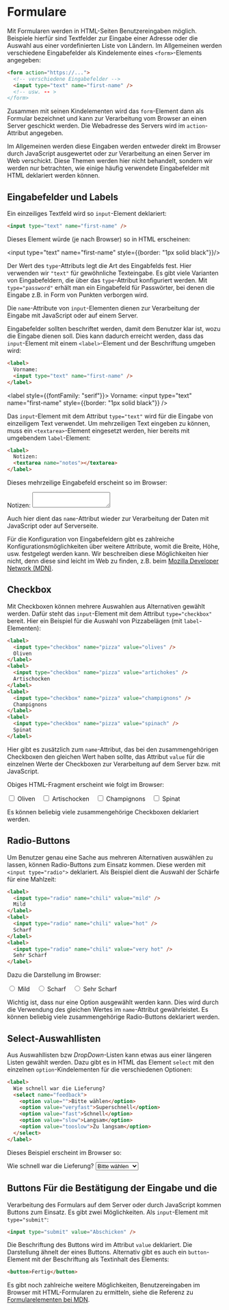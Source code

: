 # Formulare

Mit Formularen werden in HTML-Seiten Benutzereingaben möglich. Beispiele hierfür
sind Textfelder zur Eingabe einer Adresse oder die Auswahl aus einer vordefinierten
Liste von Ländern. Im Allgemeinen werden verschiedene Eingabefelder als Kindelemente
eines `<form>`-Elements angegeben:

```html
<form action="https://...">
  <!-- verschiedene Eingabefelder -->
  <input type="text" name="first-name" />
  <!-- usw. -- >
</form>
```

Zusammen mit seinen Kindelementen wird das `form`-Element dann als Formular
bezeichnet und kann zur Verarbeitung vom Browser an einen Server geschickt
werden. Die Webadresse des Servers wird im `action`-Attribut angegeben.

Im Allgemeinen werden diese Eingaben werden entweder direkt im Browser durch
JavaScript ausgewertet oder zur Verarbeitung an einen Server im Web verschickt.
Diese Themen werden hier nicht behandelt, sondern wir werden nur betrachten, wie einige
häufig verwendete Eingabefelder mit HTML deklariert werden können.

## Eingabefelder und Labels

Ein einzeiliges Textfeld wird so `input`-Element deklariert:

```html
<input type="text" name="first-name" />
```

Dieses Element würde (je nach Browser) so in HTML erscheinen:

<input type="text" name="first-name" style={{border: "1px solid black"}}/>

Der Wert des `type`-Attributs legt die Art des Eingabfelds fest. Hier verwenden
wir `"text"` für gewöhnliche Texteingabe. Es gibt viele Varianten von Eingabefeldern,
die über das `type`-Attribut konfiguriert werden. Mit `type="password"` erhält man
ein Eingabefeld für Passwörter, bei denen die Eingabe z.B. in Form von Punkten
verborgen wird.

Die `name`-Attribute von `input`-Elementen dienen zur Verarbeitung der Eingabe
mit JavaScript oder auf einem Server.

Eingabefelder sollten beschriftet werden, damit dem Benutzer klar ist, wozu
die Eingabe dienen soll. Dies kann dadurch erreicht werden, dass das `input`-Element
mit einem `<label>`-Element und der Beschriftung umgeben wird:

```html
<label>
  Vorname:
  <input type="text" name="first-name" />
</label>
```

<label style={{fontFamily: "serif"}}>
  Vorname:
  <input type="text" name="first-name" style={{border: "1px solid black"}} />
</label>

Das `input`-Element mit dem Attribut `type="text"` wird für die Eingabe von
einzeiligem Text verwendet. Um mehrzeiligen Text eingeben zu können, muss
ein `<textarea>`-Element eingesetzt werden, hier bereits mit umgebendem `label`-Element:

```html
<label>
  Notizen:
  <textarea name="notes"></textarea>
</label>
```

Dieses mehrzeilige Eingabefeld erscheint so im Browser:

<label>
  Notizen:
  <textarea name="notes" style={{border: "1px solid black"}}></textarea>
</label>

Auch hier dient das `name`-Attribut wieder zur Verarbeitung der Daten mit JavaScript
oder auf Serverseite.

Für die Konfiguration von Eingabefeldern gibt es zahlreiche Konfigurationsmöglichkeiten
über weitere Attribute, womit die Breite, Höhe, usw. festgelegt werden kann. Wir beschreiben
diese Möglichkeiten hier nicht, denn diese sind leicht im Web zu finden, z.B. beim
[Mozilla Developer Network (MDN)](https://developer.mozilla.org/en-US/docs/Web/HTML/Element/input).

## Checkbox

Mit Checkboxen können mehrere Auswahlen aus Alternativen gewählt werden.
Dafür steht das `input`-Element mit dem Attribut `type="checkbox"` bereit.
Hier ein Beispiel für die Auswahl von Pizzabelägen (mit `label`-Elementen):

```html
<label>
  <input type="checkbox" name="pizza" value="olives" />
  Oliven
</label>
<label>
  <input type="checkbox" name="pizza" value="artichokes" />
  Artischocken
</label>
<label>
  <input type="checkbox" name="pizza" value="champignons" />
  Champignons
</label>
<label>
  <input type="checkbox" name="pizza" value="spinach" />
  Spinat
</label>
```

Hier gibt es zusätzlich zum `name`-Attribut, das bei den zusammengehörigen
Checkboxen den gleichen Wert haben sollte, das Attribut `value` für die
einzelnen Werte der Checkboxen zur Verarbeitung auf dem Server bzw. mit JavaScript.

Obiges HTML-Fragment erscheint wie folgt im Browser:

<div>
<label>      
  <input style={{marginRight: "3px"}} type="checkbox" name="pizza" value="olives"/> Oliven&nbsp;&nbsp;&nbsp;
</label>
<label>      
  <input style={{marginRight: "3px"}} type="checkbox" name="pizza" value="artichokes"/> Artischocken&nbsp;&nbsp;&nbsp;
</label>
<label>      
  <input style={{marginRight: "3px"}} type="checkbox" name="pizza" value="champignons"/> Champignons&nbsp;&nbsp;&nbsp;
</label>
<label>      
  <input style={{marginRight: "3px"}} type="checkbox" name="pizza" value="spinach"/> Spinat&nbsp;&nbsp;&nbsp;
</label>
</div>

Es können beliebig viele zusammengehörige Checkboxen deklariert werden.

## Radio-Buttons

Um Benutzer genau eine Sache aus mehreren Alternativen auswählen zu lassen, können
Radio-Buttons zum Einsatz kommen. Diese werden mit `<input type="radio">` deklariert.
Als Beispiel dient die Auswahl der Schärfe für eine Mahlzeit:

```html
<label>
  <input type="radio" name="chili" value="mild" />
  Mild
</label>
<label>
  <input type="radio" name="chili" value="hot" />
  Scharf
</label>
<label>
  <input type="radio" name="chili" value="very hot" />
  Sehr Scharf
</label>
```

Dazu die Darstellung im Browser:

<div>
<label>
  <input style={{marginRight: "3px"}} type="radio" name="chili" value="mild" /> Mild&nbsp;&nbsp;&nbsp;
</label>
<label>
  <input style={{marginRight: "3px"}} type="radio" name="chili" value="hot" /> Scharf&nbsp;&nbsp;&nbsp;
</label>
<label>
  <input style={{marginRight: "3px"}} type="radio" name="chili" value="very hot" /> Sehr Scharf&nbsp;&nbsp;&nbsp;
</label>
</div>

Wichtig ist, dass nur eine Option ausgewählt werden kann. Dies wird durch die
Verwendung des gleichen Wertes im `name`-Attribut gewährleistet. Es können beliebig viele
zusammengehörige Radio-Buttons deklariert werden.

## Select-Auswahllisten

Aus Auswahllisten bzw _DropDown_-Listen kann etwas aus einer längeren Listen
gewählt werden. Dazu gibt es in HTML das Element `select` mit den einzelnen
`option`-Kindelementen für die verschiedenen Optionen:

```html
<label>
  Wie schnell war die Lieferung?
  <select name="feedback">
    <option value="">Bitte wählen</option>
    <option value="veryfast">Superschnell</option>
    <option value="fast">Schnell</option>
    <option value="slow">Langsam</option>
    <option value="tooslow">Zu langsam</option>
  </select>
</label>
```

Dieses Beispiel erscheint im Browser so:

<label>
 Wie schnell war die Lieferung?
  <select name="feedback"> <option value="">Bitte wählen</option> <option value="veryfast">Superschnell</option> <option value="fast">Schnell</option> <option value="slow">Langsam</option> <option value="tooslow">Zu langsam</option> </select>
</label>

## Buttons Für die Bestätigung der Eingabe und die

Verarbeitung des Formulars auf dem Server oder durch JavaScript kommen
Buttons zum Einsatz. Es gibt zwei Möglichkeiten. Als `input`-Element
mit `type="submit"`:

```html
<input type="submit" value="Abschicken" />
```

Die Beschriftung des Buttons wird im Attribut `value` deklariert. Die Darstellung ähnelt der eines Buttons. Alternativ gibt es auch ein `button`-Element mit der Beschriftung als Textinhalt des Elements:

```html
<button>Fertig</button>
```

Es gibt noch zahlreiche weitere Möglichkeiten, Benutzereingaben im Browser mit
HTML-Formularen zu ermitteln, siehe die Referenz zu [Formularelementen bei MDN](https://developer.mozilla.org/en-US/docs/Web/HTML/Element#Forms).
